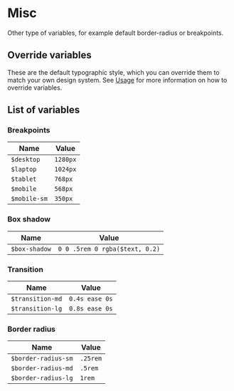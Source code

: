 ---
---

# Misc

Other type of variables, for example default border-radius or breakpoints.

## Override variables

These are the default typographic style, which you can override them to match your own design system. See [Usage](/docs/getting-started/usage) for more information on how to override variables.

## List of variables

### Breakpoints

| Name | Value |
| - | - | 
| `$desktop` | `1280px` |
| `$laptop` | `1024px` |
| `$tablet` | `768px` |
| `$mobile` | `568px` |
| `$mobile-sm` | `350px` |

### Box shadow

| Name | Value |
| - | - | 
| `$box-shadow` | `0 0 .5rem 0 rgba($text, 0.2)` |

### Transition

| Name | Value |
| - | - | 
| `$transition-md` | `0.4s ease 0s` |
| `$transition-lg` | `0.8s ease 0s` |

### Border radius

| Name | Value |
| - | - | 
| `$border-radius-sm` | `.25rem` |
| `$border-radius-md` | `.5rem` |
| `$border-radius-lg` | `1rem` |
